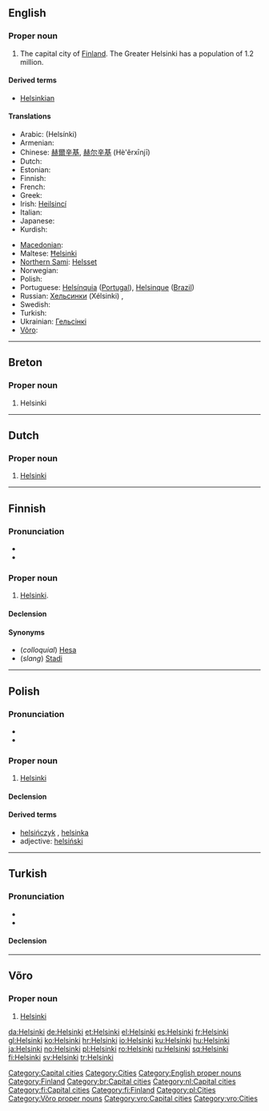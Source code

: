 {{wikipedia}}
{{also|Helsinkî|Ħelsinki}}
==English==

===Proper noun===
{{en-proper noun}}

# The capital city of [[Finland]]. The Greater Helsinki has a population of 1.2 million.

====Derived terms====
* [[Helsinkian]]

====Translations====
{{trans-top|the capital city of Finland}}
* Arabic: {{Arab|[[هلسنكي]]}} (Helsínki)
* Armenian: {{t-|hy|Հելսինկի|tr=Helsinki}}
* Chinese: [[赫爾辛基]], [[赫尔辛基]] (Hè'ěrxīnjī)
* Dutch: {{t-|nl|Helsinki}}
* Estonian: {{t+|et|Helsingi}}
* Finnish: {{t+|fi|Helsinki}}
* French: {{t+|fr|Helsinki}}
* Greek: {{t+|el|Ελσίνκι|n|tr=Elsínki}}
* Irish: [[Heilsincí]]
* Italian: {{t-|it|Helsinki|f}}
* Japanese: {{t-|ja|ヘルシンキ|tr=Herushinki}}
* Kurdish: {{t+|ku|Helsinkî|f}}
{{trans-mid}}
* [[Macedonian]]: {{t-|mk|Хелсинки|tr=Hélsinki}}
* Maltese: [[Ħelsinki]]
* [[Northern Sami]]: [[Helsset]]
* Norwegian: {{t+|no|Helsingfors}}
* Polish: {{t+|pl|Helsinki|p}}
* Portuguese: [[Helsínquia]] ([[Portugal]]), [[Helsinque]] ([[Brazil]])
* Russian: [[Хельсинки]] (Xélsinki) {{m}} {{indeclinable}},  {{qualifier|obsolete}} {{t|ru|Гельсингфорс|m|tr=Gel'singfórs}}
* Swedish: {{t+|sv|Helsingfors}}
* Turkish: {{t+|tr|Helsinki}}
* Ukrainian: [[Гельсiнкi]]
* [[Võro]]: {{tø|vro|Helsinki}}
{{trans-bottom}}

[[Category:Capital cities]]
[[Category:Cities]]
[[Category:English proper nouns]]
[[Category:Finland]]

----

==Breton==
{{wikipedia|lang=br}}

===Proper noun===
{{infl|br|proper noun}}

# Helsinki

[[Category:br:Capital cities]]

----

==Dutch==
{{wikipedia|lang=nl}}

===Proper noun===
{{infl|nl|proper noun}}

# [[#English|Helsinki]]

[[Category:nl:Capital cities]]

----

==Finnish==
{{wikipedia|lang=fi}}

===Pronunciation===
* {{IPA|lang=fi|[ˈhelsiŋki]}}
* {{hyphenation|hel|sin|ki}}

===Proper noun===
{{infl|fi|proper noun}}

# [[#English|Helsinki]].

====Declension====
{{fi-decl-tuoli|Helsi|nk|ng|ä|np=1}}

====Synonyms====
* (''colloquial'') [[Hesa]]
* (''slang'') [[Stadi]]

[[Category:fi:Capital cities]]
[[Category:fi:Finland]]

----

==Polish==

===Pronunciation===
* {{IPA|/xɛlˈs̪in̪ci/|lang=pl}}
* {{audio|Pl-Helsinki.ogg|audio}}

===Proper noun===
{{infl|pl|proper noun|g=p}}

# [[#English|Helsinki]]

====Declension====
{{pl-decl-noun-pl
|Helsinki
|Helsinek
|Helsinkom
|Helsinki
|Helsinkami
|Helsinkach
|Helsinki
}}

====Derived terms====
* [[helsińczyk]] {{m}}, [[helsinka]] {{f}}
* adjective: [[helsiński]]

[[Category:pl:Cities]]

----

==Turkish==

===Pronunciation===
* {{IPA|/helsinki/|lang=tr}}
* {{hyphenation|hel|sin|ki}}

====Declension====
{{rfc-level|Declension at L4+ not in L3 POS section|lang=tr}}
{{tr-decl-noun-unc
| Helsinki
| Helsinki'yi
| Helsinki'ye
| Helsinki'de
| Helsinki'den
| Helsinki'nin
}}

----

==Võro==

===Proper noun===
{{infl|vro|proper noun}}

# [[#English|Helsinki]]

[[Category:Võro proper nouns]]
[[Category:vro:Capital cities]]
[[Category:vro:Cities]]

[[da:Helsinki]]
[[de:Helsinki]]
[[et:Helsinki]]
[[el:Helsinki]]
[[es:Helsinki]]
[[fr:Helsinki]]
[[gl:Helsinki]]
[[ko:Helsinki]]
[[hr:Helsinki]]
[[io:Helsinki]]
[[ku:Helsinki]]
[[hu:Helsinki]]
[[ja:Helsinki]]
[[no:Helsinki]]
[[pl:Helsinki]]
[[ro:Helsinki]]
[[ru:Helsinki]]
[[sq:Helsinki]]
[[fi:Helsinki]]
[[sv:Helsinki]]
[[tr:Helsinki]]